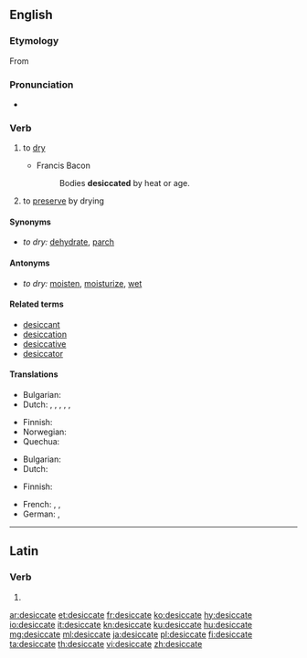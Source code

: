 ==English==

===Etymology===
From {{etyl|la|en}} {{m|la|dēsiccō}}

===Pronunciation===
* {{a|UK}} {{IPA|/ˈdɛs.ɪ.keɪt/|lang=en}}

===Verb===
{{en-verb|desiccat}}

# {{context|transitive|lang=en}} to [[dry]]
#* Francis Bacon
#*: Bodies '''desiccated''' by heat or age.
# {{context|transitive|lang=en}} to [[preserve]] by drying

====Synonyms====
* ''to dry:'' [[dehydrate]], [[parch]]

====Antonyms====
* ''to dry:'' [[moisten]], [[moisturize]], [[wet]]

====Related terms====
* [[desiccant]]
* [[desiccation]]
* [[desiccative]]
* [[desiccator]]

====Translations====
{{trans-top|to dry}}
* Bulgarian: {{t+|bg|изсушавам}}
* Dutch: {{t+|nl|drogen}}, {{t+|nl|dehydreren}}, {{t|nl|deshydrateren}}, {{t|nl|ontwateren}}, {{t|nl|uitdrogen}}, {{t+|nl|verdrogen}}
{{trans-mid}}
* Finnish: {{t+|fi|kuivata}}
* Norwegian: {{t|no|å tørke}}
* Quechua: {{t|qu|ch'akichiy}}
{{trans-bottom}}

{{trans-top|to preserve by drying}}
* Bulgarian: {{t+|bg|суша}}
* Dutch: {{t+|nl|drogen}}
{{trans-mid}}
* Finnish: {{t+|fi|kuivata}}
{{trans-bottom}}

{{checktrans-top}}
* French: {{t+check|fr|secher}}, {{t+check|fr|déshydrater}}, {{t-check|fr|[[mettre]] [[à sec]]}} <!-- was "[[mettre]] [[à sec]]" - assumed sum-of-parts; if an idiom, remove the wikilinks to the individual words. see [[User:Kephir/gadgets/xte#Translation_fixing]] -->
* German: {{t+check|de|trocknen}}, {{t-check|de|dehydratieren}}
{{trans-bottom}}

----

==Latin==

===Verb===
{{la-verb-form|dēsiccāte}}

# {{inflection of|dēsiccō||2|p|pres|actv|impr|lang=la}}

[[ar:desiccate]]
[[et:desiccate]]
[[fr:desiccate]]
[[ko:desiccate]]
[[hy:desiccate]]
[[io:desiccate]]
[[it:desiccate]]
[[kn:desiccate]]
[[ku:desiccate]]
[[hu:desiccate]]
[[mg:desiccate]]
[[ml:desiccate]]
[[ja:desiccate]]
[[pl:desiccate]]
[[fi:desiccate]]
[[ta:desiccate]]
[[th:desiccate]]
[[vi:desiccate]]
[[zh:desiccate]]